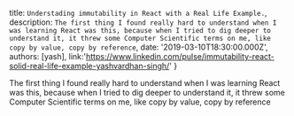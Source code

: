
  title: `Understading immutability in React with a Real Life Example.`,
  description: `The first thing I found really hard to understand when I was learning React was this, because when I tried to dig deeper to understand it, it threw some Computer Scientific terms on me, like copy by value, copy by reference`,
  date: '2019-03-10T18:30:00.000Z',
  authors: [yash],
  link:'https://www.linkedin.com/pulse/immutability-react-solid-real-life-example-yashvardhan-singh/'
}

<!--excerpt-->
The first thing I found really hard to understand when I was learning React was this, because when I tried to dig deeper to understand it, it threw some Computer Scientific terms on me, like copy by value, copy by reference
<!--/excerpt-->

